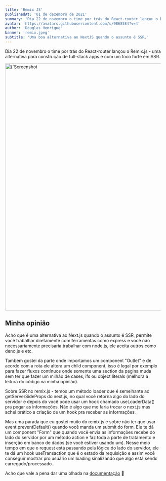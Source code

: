 ```yaml
---
title: 'Remix JS'
publishedAt: '01 de dezembro de 2021'
summary: 'Dia 22 de novembro o time por trás do React-router lançou o Remix.js - uma alternativa para construção de full-stack apps e com um foco forte em SSR.'
avatar: 'https://avatars.githubusercontent.com/u/9868584?v=4'
author: 'Douglas Henrique'
banner: 'remix.jpeg'
subtitle: 'Uma boa alternativa ao NextJS quando o assunto é SSR.'
---
```


Dia 22 de novembro o time por trás do React-router lançou o Remix.js - uma alternativa para construção de full-stack apps e com um foco forte em SSR.

<p>
  <a href="http://localhost:3000/images/remix.jpeg">
    <Image
      alt={`Screenshot do tweet sobre Remix`}
      src={`http://localhost:3000/images/remix.jpeg`}
      width="800"
      height={500}
      priority
    />
  </a>
</p>

## Minha opinião

<p>
  Acho que é uma alternativa ao Next.js quando o assunto é SSR, permite você trabalhar diretamente com ferramentas como express
  e você não necessariamente precisaria trabalhar com node.js, ele aceita outros como deno.js e etc.
</p>

<p>
 Também gostei da parte onde importamos um component "Outlet" e de acordo com a rota ele altera um child component, isso é legal por exemplo para fazer fluxos contínuos onde somente uma section da pagina muda sem ter que fazer um milhão de cases, ifs ou object literals (melhora a leitura do código na minha opinião).
</p>

<p>
  Sobre SSR no remix.js - temos um método loader que é semelhante ao getServerSideProps do next.js, no qual você retorna algo do
  lado do servidor e depois do você pode usar um hook chamado useLoaderData() pra pegar as informações. Não é algo que me faria
  trocar o next.js mas achei prático a criação de um hook pra receber as informações.
</p>

<p> 
Mas uma parada que eu gostei muito do remix.js é sobre não ter que usar event.preventDefault() quando você manda um submit do form. Ele te dá um component "Form" que quando você envia as informações recebe do lado do servidor por um método action e faz toda a parte de tratamento e inserção em banco de dados (se você estiver usando um). Nesse meio tempo em que o request está passando pela lógica do lado do servidor, ele te dá um hook useTransaction que é o estado da requisição e assim você conseguir mostrar pro usuário um loading sinalizando que algo está sendo carregado/processado.
</p>

<p>
  Acho que vale a pena dar uma olhada na <a href="https://remix.run/docs/en/v1">documentação</a> 🚀
</p>
